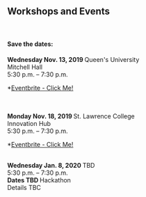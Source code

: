 
<h2> Workshops and Events </h2>
<br />
<h4>Save the dates:</h4>

<Card body outline color="info">
<CardTitle><strong> Wednesday Nov. 13, 2019 </strong></CardTitle>

<CardText>
Queen's University <br/>
Mitchell Hall  <br/>
5:30 p.m. – 7:30 p.m.<br/>
 
*[Eventbrite - Click Me!](https://www.eventbrite.ca/e/mayors-innovation-challenge-workshop-queens-university-tickets-76489948495) 
 
<br/>
</CardText></Card> 

<br />
<Card body outline color="info">
<CardTitle><strong> Monday Nov. 18, 2019 </strong></CardTitle>

<CardText>
 St. Lawrence College <br/>
Innovation Hub <br />
5:30 p.m. – 7:30 p.m.<br/>
 
*[Eventbrite - Click Me!](https://www.eventbrite.ca/e/mayors-innovation-challenge-workshop-st-lawrence-college-tickets-76490052807) 

</CardText></Card>

<br />

<Card body outline color="info">
<CardTitle><strong> Wednesday Jan. 8, 2020 </strong></CardTitle>

<CardText>
TBD  <br/>
5:30 p.m. – 7:30 p.m.
</CardText></Card>

<br />

<Card body outline color="info">
<CardTitle><strong> Dates TBD </strong></CardTitle>

<CardText>
Hackathon <br/>
Details TBC
</CardText></Card>
 
